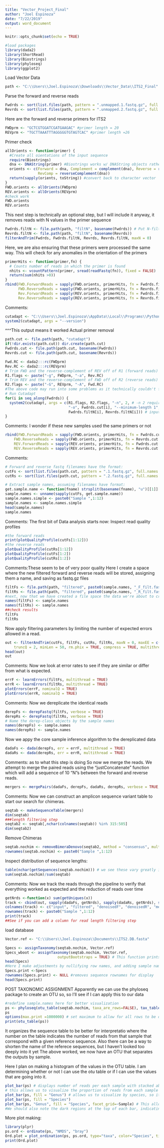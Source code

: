 ---
title: "Vector_Project_Final"
author: "Joel Espinoza"
date: "7/22/2019"
output: word_document
---

```{r setup, include=FALSE}
knitr::opts_chunk$set(echo = TRUE)
```


```{r}
#load packages
library(dada2)
library(ShortRead)
library(Biostrings)
library(phyloseq)
library(ggplot2)
```
Load Vector Data
```{r}
path <- "C:\\Users\\Joel.Espinoza\\Downloads\\Vector_Data\\ITS2_Final"
```
Parse the forward and reverse reads
```{r}
Fwdrds <- sort(list.files(path, pattern = ".unmapped.1.fastq.gz", full.names = TRUE))
Revrds <- sort(list.files(path, pattern = ".unmapped.2.fastq.gz", full.names = TRUE))
```
Here are the forward and reverse primers for ITS2
```{r}
FWDprm <- "GCTCGTGGATCGATGAAGAC" #primer length = 20
REVprm <- "TGCTTAAATTTAGGGGGTGTAGTCAC" #primer length =26
```
Primer check
```{r}
allOrients <- function(primer) {
  #Create all oientations of the input sequence
  require(Biostrings)
  dna <- DNAString(primer) #Biostrings works w/ DNAString objects rather than character vectors
  orients <- c(Forward = dna, Complement = complement(dna), Reverse = reverse(dna),
               RevComp = reverseComplement(dna))
  return(sapply(orients, toString)) #convert back to character vector
}
FWD.orients <- allOrients(FWDprm)
REV.orients <- allOrients(REVprm)
#check work
FWD.orients
REV.orients
```
This next step is technically an optional step, but I will include it anyway, it removes reads with N values in the primer sequence
```{r}
Fwdrds.filtN <- file.path(path, "filtN", basename(Fwdrds)) # Put N-filtered files in filtN/ subdirectory
Revrds.filtN <- file.path(path, "filtN", basename(Revrds))
filterAndTrim(Fwdrds, Fwdrds.filtN, Revrds, Revrds.filtN, maxN = 0)
```
Here, we are also ensuring that these primers were processed the same way. This will check for any anomalies in the orientation of the primers
```{r}
primerHits <- function(primer,fn) {
  # Counts number of reads in which the primer is found
  nhits <- vcountPattern(primer, sread(readFastq(fn)), fixed = FALSE)
  return(sum(nhits >0))
}
rbind(FWD.ForwardReads = sapply(FWD.orients, primerHits, fn = Fwdrds.filtN[[1]]),
      FWD.ReverseReads = sapply(FWD.orients, primerHits, fn = Revrds.filtN[[1]]),
      Rev.ForwardReads = sapply(REV.orients, primerHits, fn = Fwdrds.filtN[[1]]),
      Rev.ReverseReads = sapply(REV.orients, primerHits, fn = Revrds.filtN[[1]]))
```
Comments:
```{r}
cutadapt <- "C:\\Users\\Joel.Espinoza\\AppData\\Local\\Programs\\Python\\Python37-32\\Scripts\\cutadapt"
system2(cutadapt, args = "--version")
```
^^^This output means it worked
Actual primer removal
```{r}
path.cut <- file.path(path, "cutadapt")
if(!dir.exists(path.cut)) dir.create(path.cut)
Fwdrds.cut <- file.path(path.cut, basename(Fwdrds))
Revrds.cut <- file.path(path.cut, basename(Revrds))

Fwd.RC <- dada2:::rc(FWDprm)
Rev.RC <- dada2:::rc(REVprm)
# Trim FWD and the reverse-complement of REV off of R1 (forward reads)
R1.flags <- paste("-g", FWDprm, "-a", Rev.RC) 
# Trim REV and the reverse-complement of FWD off of R2 (reverse reads)
R2.flags <- paste("-G", REVprm, "-A", Fwd.RC)
#The above code may run into some problems as it technically couldn't find the forward forward primers and forward reverse primers
# Run Cutadapt
for(i in seq_along(Fwdrds)) {
  system2(cutadapt, args = c(R1.flags, R2.flags, "-n", 2, # -n 2 required to remove FWD and REV from reads
                             "-o", Fwdrds.cut[i], "--minimum-length 1", "-p", Revrds.cut[i], # output files
                             Fwdrds.filtN[i], Revrds.filtN[i])) # input files
}
```
Comments: I wonder if these new samples used the same primers or not
```{r}
rbind(FWD.ForwardReads = sapply(FWD.orients, primerHits, fn = Fwdrds.cut[[1]]), 
    FWD.ReverseReads = sapply(FWD.orients, primerHits, fn = Revrds.cut[[1]]), 
    REV.ForwardReads = sapply(REV.orients, primerHits, fn = Fwdrds.cut[[1]]), 
    REV.ReverseReads = sapply(REV.orients, primerHits, fn = Revrds.cut[[1]]))
```
Comments:
```{r}
# Forward and reverse fastq filenames have the format:
cutFs <- sort(list.files(path.cut, pattern = ".1.fastq.gz", full.names = TRUE))
cutRs <- sort(list.files(path.cut, pattern = ".2.fastq.gz", full.names = TRUE))

# Extract sample names, assuming filenames have format:
get.sample.name <- function(fname) strsplit(basename(fname), "u")[[1]][1]
sample.names <- unname(sapply(cutFs, get.sample.name))
sample.names.simple <- paste0("Sample ",1:12)
sample.names <- sample.names.simple
head(sample.names)
sample.names
```
Comments:
The first bit of Data analysis starts now: Inspect read quality profiles
```{r}
#the forward reads
print(plotQualityProfile(cutFs[1:12]))
#the reverse reads
plotQualityProfile(cutRs[1:12])
plotQualityProfile(cutFs[1:2])
plotQualityProfile(cutRs[1:2])
```
Comments:These seem to be of very poor quality
Here I create a space where the new filtered forward and reverse reads will be stored, assigning them a name, and saving as fastq.gz files
```{r}
filtFs <- file.path(path, "filtered", paste0(sample.names, "_F_filt.fastq.gz"))
filtRs <- file.path(path, "filtered", paste0(sample.names, "_R_filt.fastq.gz"))
#next, now that we have created a file space the data we're about to create/edit, we are changing how the names are stored in R to names we are familiar with
names(filtFs) <- sample.names
names(filtRs) <- sample.names
##check results
filtFs
filtRs
```
Now apply filtering parameters by limiting the number of expected errors allowed in a read. 
```{r}
out <- filterAndTrim(cutFs, filtFs, cutRs, filtRs, maxN = 0, maxEE = c(2, 2), 
    truncQ = 2, minLen = 50, rm.phix = TRUE, compress = TRUE, multithread = FALSE)
head(out)
out
```
Comments:
Now we look at error rates to see if they are similar or differ from what is expected.
```{r}
errF <- learnErrors(filtFs, multithread = TRUE)
errR <- learnErrors(filtRs, multithread = TRUE)
plotErrors(errF, nominalQ = TRUE)
plotErrors(errR, nominalQ = TRUE)
```
Comments:
Now we dereplicate the identical reads
```{r}
derepFs <- derepFastq(filtFs, verbose = TRUE)
derepRs <- derepFastq(filtRs, verbose = TRUE)
# Name the derep-class objects by the sample names
names(derepFs) <- sample.names
names(derepRs) <- sample.names
```
Now we appy the core sample inference algorithm to the dereplicated data
```{r}
dadaFs <- dada(derepFs, err = errF, multithread = TRUE)
dadaRs <- dada(derepRs, err = errR, multithread = TRUE)
```
Comments: as to what this step is doing
So now we merge the reads. We attempt to merge the paired reads using the "justConcatenate" function which will add a sequence of 10 "N"s between the forward and reverse reads.
```{r}
mergers <- mergePairs(dadaFs, derepFs, dadaRs, derepRs, verbose = TRUE, justConcatenate = TRUE)
```
Comments: 
Now we can construct an amplicon sequence variant table to start our search for chimeras.
```{r}
seqtab <- makeSequenceTable(mergers)
dim(seqtab)
###length filtering step
seqtab2 <- seqtab[,nchar(colnames(seqtab)) %in% 315:505]
dim(seqtab2)
```
Remove Chimeras
```{r}
seqtab.nochim <- removeBimeraDenovo(seqtab2, method = "consensus", multithread = TRUE, verbose = TRUE)
rownames(seqtab.nochim) <- paste0("Sample ",1:12)
```
Inspect distribution of sequence lengths:
```{r}
table(nchar(getSequences(seqtab.nochim))) # we see these vary greatly in length (sweetspot is around 464)
sum(seqtab.nochim)/sum(seqtab)
```
Comments: 
Now we track the reads through the pipeline to verify that everything worked as expected and the reduction of reads over time
```{r}
getNrds <-function(x) sum(getUniques(x))
track <- cbind(out, sapply(dadaFs, getNrds), sapply(dadaRs, getNrds), sapply(mergers, getNrds), rowSums(seqtab.nochim))
colnames(track) <- c("input", "filtered", "denoisedF", "denoisedR", "merged", "nochim")
rownames(track) <- paste0("Sample ",1:12)
print(track)
##See if you can add a column for read length filtering step
```
load database
```{r}
Vector.ref <- "C:\\Users\\Joel.Espinoza\\Documents\\ITS2.DB.fasta"
```

```{r}
Specs <- assignTaxonomy(seqtab.nochim, Vector.ref)
Specs_wboot <- assignTaxonomy(seqtab.nochim, Vector.ref, 
                        outputBootstraps = TRUE) # This function prints the scale of     nucleotides in a given read that are aligned to our database
head(Specs)
#Here I make adjustments by nullifying row names, and adding sample names to the data for clarity
Specs.print <-Specs
rownames(Specs.print) <- NULL #removes sequence rownames for display
head(Specs.print)
```
POST TAXONOMIC ASSIGNMENT
Apparently we can use the phyloseq package to create an OTU so, so I'll see if I can apply this to our data
```{r}
#redefine sample.names here for better visualization
ps <- phyloseq(otu_table(seqtab.nochim, taxa_are_rows=FALSE), tax_table(Specs), rownames <- sample.names)
ps
options(max.print =1000000) # set maximum to allow for all rows to be displayed
print(otu_table(ps))
```
It organizes the sequence table to be better for interpretatio where the number on the table indicates the number of reads from that sample that correspond with a given reference sequence. Also there can be a way to shorten the name of the referece sequences, but I haven't looked too deeply into it yet
The above worked, we now have an OTU that separates the outputs by sample.

Here I plan on making a histogram of the values in the OTU table. I am determining whether or not I can use the otu table or if I can use the values that are going into it.
```{r}
plot_bar(ps) # displays number of reads per each sample with stacked abundance orders
# this allows us to visualize the proportion of reads from each sample that correspond to a single OTU, which can be helpful when identifying groups and seqs we can get rid of
plot_bar(ps, fill = "Genus") # allows us to visualize by species, so it becomes evident that samples 1, 2, and 7 are likely to be Anopholes Darlingi, but interestingly the majority of the reads from samples3-6 do not appear to match anything. I'm curious as to wear the other species are since we know they exist
plot_bar(ps, fill = "Species")
plot_bar(ps, "Genus", fill = "Species", facet_grid=~Sample) # This allows us to visualize how many of each species the reads match too in comparison to the other species for each sample, which so far tells us the same information, with the exception that we now might be able to discern that the hits for Anopheles gambiae came from sample 5.
#We should also note the dark regions at the top of each bar, indicating a large number of short length reads that we would presumably want to get rid of, also note, they are highest among the NA bars, indicating that they are likely representing nothing. 
```
More plot making:
```{r}
library(plyr)
ps.ord <- ordinate(ps, "NMDS", "bray")
Ord.plot = plot_ordination(ps, ps.ord, type="taxa", color="Species", title="Taxa")
print(Ord.plot)
```